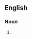 ==English==

===Noun===
{{infl|en|noun}}

# {{dated|19th century}} {{alternative spelling of|zymology}}